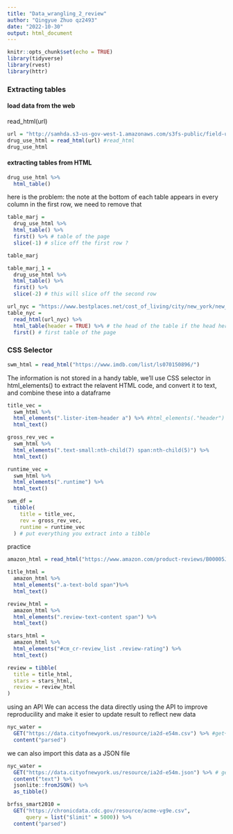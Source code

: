 ```yaml
---
title: "Data_wrangling_2_review"
author: "Qingyue Zhuo qz2493"
date: "2022-10-30"
output: html_document
---
```


```r
knitr::opts_chunk$set(echo = TRUE)
library(tidyverse)
library(rvest)
library(httr)
```

### Extracting tables
#### load data from the web
read_html(url)
```r
url = "http://samhda.s3-us-gov-west-1.amazonaws.com/s3fs-public/field-uploads/2k15StateFiles/NSDUHsaeShortTermCHG2015.htm" # copy-paste the link
drug_use_html = read_html(url) #read_html
drug_use_html
```

#### extracting tables from HTML
```r
drug_use_html %>%
  html_table()
```
here is the problem: the note at the bottom of each table appears in every column in the first row, we need to remove that
```r
table_marj = 
  drug_use_html %>%
  html_table() %>%
  first() %>% # table of the page
  slice(-1) # slice off the first row ?

table_marj
```

```r
table_marj_1 = 
  drug_use_html %>%
  html_table() %>%
  first() %>%
  slice(-2) # this will slice off the second row
```

```r
url_nyc = "https://www.bestplaces.net/cost_of_living/city/new_york/new_york"
table_nyc = 
  read_html(url_nyc) %>%
  html_table(header = TRUE) %>% # the head of the table if the head here, if not, the head after reading will be X1-Xn
  first() # first table of the page
```

### CSS Selector
```r
swm_html = read_html("https://www.imdb.com/list/ls070150896/")
```
The information is not stored in a handy table, we'll use CSS selector in html_elements() to extract the relavent HTML code, and convert it to text, and combine these into a dataframe
```r
title_vec = 
  swm_html %>%
  html_elements(".lister-item-header a") %>% #html_elements(."header")
  html_text()

gross_rev_vec = 
  swm_html %>%
  html_elements(".text-small:nth-child(7) span:nth-child(5)") %>%
  html_text()

runtime_vec = 
  swm_html %>%
  html_elements(".runtime") %>%
  html_text()

swm_df = 
  tibble(
    title = title_vec,
    rev = gross_rev_vec,
    runtime = runtime_vec
  ) # put everything you extract into a tibble
```

practice
```r
amazon_html = read_html("https://www.amazon.com/product-reviews/B00005JNBQ/ref=cm_cr_arp_d_viewopt_rvwer?ie=UTF8&reviewerType=avp_only_reviews&sortBy=recent&pageNumber=1")

title_html = 
  amazon_html %>%
  html_elements(".a-text-bold span")%>%
  html_text()

review_html = 
  amazon_html %>%
  html_elements(".review-text-content span") %>%
  html_text()

stars_html = 
  amazon_html %>%
  html_elements("#cm_cr-review_list .review-rating") %>%
  html_text()

review = tibble(
  title = title_html,
  stars = stars_html,
  review = review_html
)
```
using an API
We can access the data directly using the API to improve reproducility and make it esier to update result to reflect new data
```r
nyc_water = 
  GET("https://data.cityofnewyork.us/resource/ia2d-e54m.csv") %>% #get+directory+csv
  content("parsed")
```
we can also import this data as a JSON file
```r
nyc_water =
  GET("https://data.cityofnewyork.us/resource/ia2d-e54m.json") %>% # get+directory+json
  content("text") %>%
  jsonlite::fromJSON() %>%
  as_tibble()
```

```r
brfss_smart2010 =
  GET("https://chronicdata.cdc.gov/resource/acme-vg9e.csv",
      query = list("$limit" = 5000)) %>%
  content("parsed")
      
```

